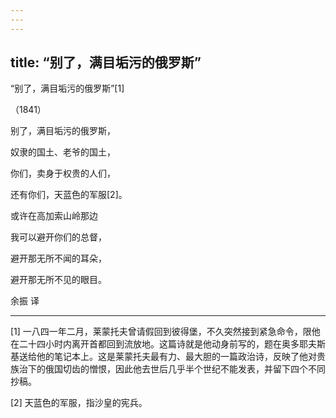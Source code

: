 ```yaml
---
---
---
```

title: “别了，满目垢污的俄罗斯”
---



“别了，满目垢污的俄罗斯”[1]


（1841）

别了，满目垢污的俄罗斯，

奴隶的国土、老爷的国土，

你们，卖身于权贵的人们，

还有你们，天蓝色的军服[2]。





或许在高加索山岭那边

我可以避开你们的总督，

避开那无所不闻的耳朵，

避开那无所不见的眼目。

余振 译



* * *



[1] 一八四一年二月，莱蒙托夫曾请假回到彼得堡，不久突然接到紧急命令，限他在二十四小时内离开首都回到流放地。这篇诗就是他动身前写的，题在奥多耶夫斯基送给他的笔记本上。这是莱蒙托夫最有力、最大胆的一篇政治诗，反映了他对贵族治下的俄国切齿的憎恨，因此他去世后几乎半个世纪不能发表，并留下四个不同抄稿。

[2] 天蓝色的军服，指沙皇的宪兵。